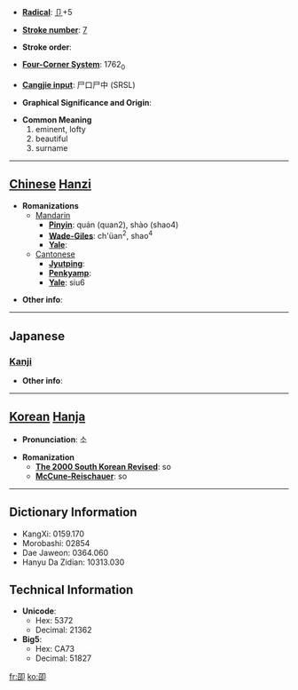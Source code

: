 * '''[[Wiktionary:Chinese radical index| Radical]]''': [[Wiktionary:Chinese radical index 卩|卩]]+5

* '''[[Wiktionary:Chinese total strokes index|Stroke number]]''': [[Wiktionary:Chinese total strokes index 7|7]]

* '''Stroke order''': 

* '''[[Wiktionary:Chinese four corner index|Four-Corner System]]''': 1762<sub>0</sub>

* '''[[Wiktionary:Chinese Cangjie index|Cangjie input]]''': 尸口尸中 (SRSL)

* '''Graphical Significance and Origin''': 

* '''Common Meaning'''
*#eminent, lofty
*# beautiful
*# surname


----

== [[Chinese]] [[Hanzi]] ==

* '''Romanizations'''
** [[Mandarin]]
*** '''[[Pinyin]]''': quán (quan2), shào (shao4)
*** '''[[Wade-Giles]]''': ch'üan<sup>2</sup>, shao<sup>4</sup>
*** '''[[Yale]]''': 
**[[Cantonese]]
***'''[[Jyutping]]''':
***'''[[Penkyamp]]''': 
***'''[[Yale]]''': siu6

* '''Other info''': 

----

==Japanese==
===[[Kanji]]===
{{kanji|on readings=[[しょう]] (shō), [[じょう]] (jō)
|kun readings=[[たかい]] (takai)
}}

* '''Other info''':  

----

== [[Korean]] [[Hanja]] ==

* '''Pronunciation''': 소

* '''Romanization'''
** '''[[The 2000 South Korean Revised Romanization|The 2000 South Korean Revised]]''': so
** '''[[McCune-Reischauer]]''': so

----

== Dictionary Information ==

* KangXi: 0159.170
* Morobashi: 02854
* Dae Jaweon: 0364.060
* Hanyu Da Zidian: 10313.030

== Technical Information ==

* '''Unicode''':
** Hex: 5372
** Decimal: 21362
* '''Big5''':
** Hex: CA73
** Decimal: 51827

[[fr:卲]]
[[ko:卲]]